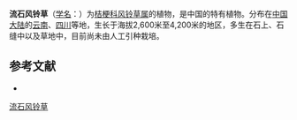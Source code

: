 {{Speciesbox
| name = 流石风铃草
| status = 
| status_system = 
| image =
| genus = Campanula
| species = crenulata
| authority = Franch.
}}

'''流石风铃草'''（[[学名|学名]]：{{lang|la|''Campanula crenulata''}}）为[[桔梗科|桔梗科]][[风铃草属|风铃草属]]的植物，是中国的特有植物。分布在[[中国大陆|中国大陆]]的[[云南|云南]]、[[四川|四川]]等地，生长于海拔2,600米至4,200米的地区，多生在石上、石缝中以及草地中，目前尚未由人工引种栽培。

== 参考文献 ==
<div class="references-small">
* {{cite web| url =http://www.bioinfo.cn/db05/KmzwSpecies.php?action=view&id=3285| title =流石风铃草| work =《中国高等植物数据库全库》| publisher =中国科学院微生物研究所| author =昆明植物研究所| accessdate =2009-02-24| deadurl =yes| archiveurl =https://web.archive.org/web/20160305024044/http://www.bioinfo.cn/db05/KmzwSpecies.php?action=view&id=3285| archivedate =2016-03-05}}
</div>
{{Taxonbar|from=Q11147882}}

[[Category:风铃草属|流石风铃草]]


{{植物小作品}}